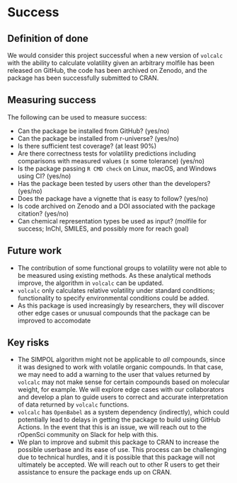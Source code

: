 # Success
<!-- 
Projects should have a definition of done that is measurable, and a thorough understanding going in of what the risks are to delivery 
-->

## Definition of done
<!-- 
What does success look like? 
-->
We would consider this project successful when a new version of `volcalc` with the ability to calculate volatility given an arbitrary molfile has been released on GitHub, the code has been archived on Zenodo, and the package has been successfully submitted to CRAN.

## Measuring success
<!-- 
How will we know when success is achieved, what markers can we use along the way 
-->

The following can be used to measure success:

- Can the package be installed from GitHub? (yes/no)
- Can the package be installed from r-universe? (yes/no)
- Is there sufficient test coverage? (at least 90%)
- Are there correctness tests for volatility predictions including comparisons with measured values (± some tolerance) (yes/no)
- Is the package passing `R CMD check` on Linux, macOS, and Windows using CI? (yes/no)
- Has the package been tested by users other than the developers? (yes/no)
- Does the package have a vignette that is easy to follow? (yes/no)
- Is code archived on Zenodo and a DOI associated with the package citation? (yes/no)
- Can chemical representation types be used as input? (molfile for success; InChI, SMILES, and possibly more for reach goal)

## Future work
<!-- 
How could this be extended / developed in the future by yourself and/or the community in general?
-->

- The contribution of some functional groups to volatility were not able to be measured using existing methods. As these analytical methods improve, the algorithm in `volcalc` can be updated.
- `volcalc` only calculates relative volatility under standard conditions; functionality to specify environmental conditions could be added.
- As this package is used increasingly by researchers, they will discover other edge cases or unusual compounds that the package can be improved to accomodate

## Key risks
<!-- 
What sort of things could come up that can delay or break the project?

 - [ ] People
 - [ ] Processes
 - [ ] Tooling & Technology
 - [ ] Costs

-->

- The SIMPOL algorithm might not be applicable to *all* compounds, since it was designed to work with volatile organic compounds.  In that case, we may need to add a warning to the user that values returned by `volcalc` may not make sense for certain compounds based on molecular weight, for example. We will explore edge cases with our collaborators and develop a plan to guide users to correct and accurate interpretation of data returned by `volcalc` functions.
- `volcalc` has `OpenBabel` as a system dependency (indirectly), which could potentially lead to delays in getting the package to build using GitHub Actions. In the event that this is an issue, we will reach out to the rOpenSci community on Slack for help with this.
- We plan to improve and submit this package to CRAN to increase the possible userbase and its ease of use. This process can be challenging due to technical hurdles, and it is possible that this package will not ultimately be accepted. We will reach out to other R users to get their assistance to ensure the package ends up on CRAN. 

